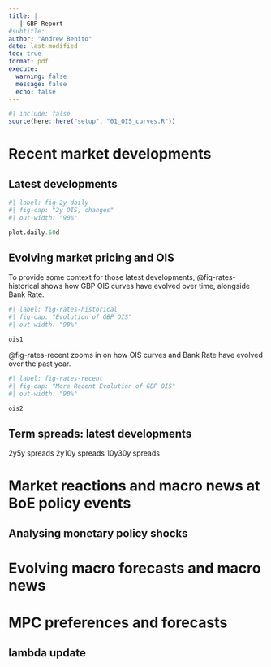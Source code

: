 ```yaml
---
title: | 
   | GBP Report 
#subtitle: 
author: "Andrew Benito"
date: last-modified
toc: true
format: pdf
execute:
  warning: false
  message: false
  echo: false    
---
```


```r
#| include: false
source(here::here("setup", "01_OIS_curves.R"))
```

# Recent market developments
## Latest developments

```r
#| label: fig-2y-daily
#| fig-cap: "2y OIS, changes"
#| out-width: "90%"

plot.daily.60d
```


## Evolving market pricing and OIS
To provide some context for those latest developments, @fig-rates-historical shows how GBP OIS curves have evolved over time, alongside Bank Rate.


```r
#| label: fig-rates-historical
#| fig-cap: "Evolution of GBP OIS"
#| out-width: "90%"

ois1
```

@fig-rates-recent zooms in on how OIS curves and Bank Rate have evolved over the past year. 

```r
#| label: fig-rates-recent
#| fig-cap: "More Recent Evolution of GBP OIS"
#| out-width: "90%"

ois2
```

## Term spreads: latest developments
2y5y spreads
2y10y spreads
10y30y spreads


# Market reactions and macro news at BoE policy events
## Analysing monetary policy shocks



# Evolving macro forecasts and macro news


# MPC preferences and forecasts
## lambda update

